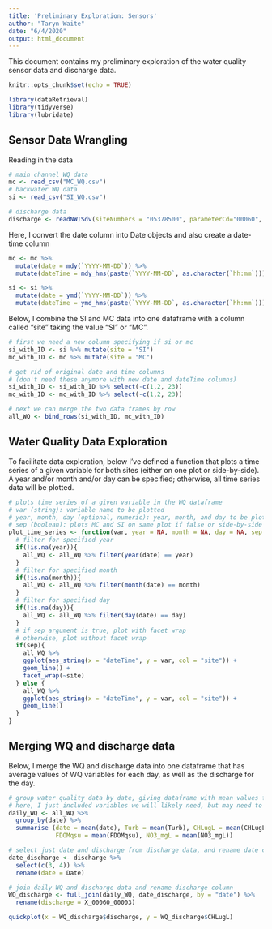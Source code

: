 ```yaml
---
title: 'Preliminary Exploration: Sensors'
author: "Taryn Waite"
date: "6/4/2020"
output: html_document
---
```


This document contains my preliminary exploration of the water quality sensor data and discharge data.

```r
knitr::opts_chunk$set(echo = TRUE)

library(dataRetrieval)
library(tidyverse)
library(lubridate)
```

## Sensor Data Wrangling

Reading in the data
```r
# main channel WQ data
mc <- read_csv("MC_WQ.csv")
# backwater WQ data
si <- read_csv("SI_WQ.csv")

# discharge data
discharge <- readNWISdv(siteNumbers = "05378500", parameterCd="00060", startDate = "2015-06-30", endDate = "2018-10-12")

```

Here, I convert the date column into Date objects and also create a date-time column
```r
mc <- mc %>% 
  mutate(date = mdy(`YYYY-MM-DD`)) %>% 
  mutate(dateTime = mdy_hms(paste(`YYYY-MM-DD`, as.character(`hh:mm`))))

si <- si %>% 
  mutate(date = ymd(`YYYY-MM-DD`)) %>% 
  mutate(dateTime = ymd_hms(paste(`YYYY-MM-DD`, as.character(`hh:mm`))))
```


Below, I combine the SI and MC data into one dataframe with a column called "site" taking the value "SI" or "MC".
```r
# first we need a new column specifying if si or mc
si_with_ID <- si %>% mutate(site = "SI")
mc_with_ID <- mc %>% mutate(site = "MC")

# get rid of original date and time columns
# (don't need these anymore with new date and dateTime columns)
si_with_ID <- si_with_ID %>% select(-c(1,2, 23))
mc_with_ID <- mc_with_ID %>% select(-c(1,2, 23))

# next we can merge the two data frames by row
all_WQ <- bind_rows(si_with_ID, mc_with_ID)
```

## Water Quality Data Exploration 

To facilitate data exploration, below I've defined a function that plots a time series of a given variable for both sites (either on one plot or side-by-side). A year and/or month and/or day can be specified; otherwise, all time series data will be plotted.
```r
# plots time series of a given variable in the WQ dataframe
# var (string): variable name to be plotted
# year, month, day (optional, numeric): year, month, and day to be plotted (can specify all, some, or none)
# sep (boolean): plots MC and SI on same plot if false or side-by-side plots if true
plot_time_series <- function(var, year = NA, month = NA, day = NA, sep = F){
  # filter for specified year
  if(!is.na(year)){
    all_WQ <- all_WQ %>% filter(year(date) == year)
  }
  # filter for specified month
  if(!is.na(month)){
    all_WQ <- all_WQ %>% filter(month(date) == month)
  }
  # filter for specified day
  if(!is.na(day)){
    all_WQ <- all_WQ %>% filter(day(date) == day)
  }
  # if sep argument is true, plot with facet wrap
  # otherwise, plot without facet wrap
  if(sep){
    all_WQ %>% 
    ggplot(aes_string(x = "dateTime", y = var, col = "site")) +
    geom_line() +
    facet_wrap(~site)
  } else {
    all_WQ %>% 
    ggplot(aes_string(x = "dateTime", y = var, col = "site")) +
    geom_line()
  }
}


```

## Merging WQ and discharge data

Below, I merge the WQ and discharge data into one dataframe that has average values of WQ variables for each day, as well as the discharge for the day.
```r
# group water quality data by date, giving dataframe with mean values for each day
# here, I just included variables we will likely need, but may need to add more later
daily_WQ <- all_WQ %>%
  group_by(date) %>% 
  summarise (date = mean(date), Turb = mean(Turb), CHLugL = mean(CHLugL), BGAugL = mean(BGAugL),
             FDOMqsu = mean(FDOMqsu), NO3_mgL = mean(NO3_mgL))

# select just date and discharge from discharge data, and rename date column to match WQ
date_discharge <- discharge %>% 
  select(c(3, 4)) %>% 
  rename(date = Date)

# join daily WQ and discharge data and rename discharge column
WQ_discharge <- full_join(daily_WQ, date_discharge, by = "date") %>% 
  rename(discharge = X_00060_00003)

quickplot(x = WQ_discharge$discharge, y = WQ_discharge$CHLugL)
```

